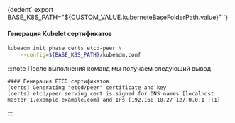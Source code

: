 

<CodeBlock language="bash">
    {dedent`
        export BASE_K8S_PATH="${CUSTOM_VALUE.kuberneteBaseFolderPath.value}"
    `}
</CodeBlock>

#### Генерация Kubelet сертификатов

```bash
kubeadm init phase certs etcd-peer \
    --config=${BASE_K8S_PATH}/kubeadm.conf
```

:::note
После выполнения команд мы получаем следующий вывод.
```
#### Генерация ETCD сертификатов
[certs] Generating "etcd/peer" certificate and key
[certs] etcd/peer serving cert is signed for DNS names [localhost master-1.example.example.com] and IPs [192.168.10.27 127.0.0.1 ::1]
```
:::
